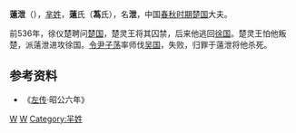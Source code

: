 {{Infobox 先秦人物
|名称= 薳泄
|图像=
|图说=
|姓=[[芈姓|芈]]
|氏=[[薳氏|薳]]
|名=泄
|字=
|别名=
|别字=
|谥号=
|时代=春秋时期
|国家=楚国
|身份=
|出生=
|逝世=前536年
|在位=
|父=
|母=
|正妻=
|妾=
|子女=
|太子=
}}
'''薳泄'''（{{bd|？||前536年||catIdx=W薳}}），[[芈姓|芈姓]]，'''薳'''氏（'''蒍'''氏），名'''泄'''，中国[[春秋时期|春秋时期]][[楚国|楚国]]大夫。

前536年，徐仪楚聘问[[楚国|楚国]]，楚灵王将其囚禁，后来他逃回[[徐国|徐国]]。楚灵王怕他叛楚，派薳泄进攻徐国。[[令尹|令尹]][[子荡|子荡]]率师伐[[吴国|吴国]]，失败，归罪于薳泄将他杀死。

==参考资料==
*《[[左传|左传]]·昭公六年》

[[Category:楚国|W]]
[[Category:春秋战国军事人物|W]]
[[Category:羋姓|Category:羋姓]]